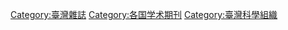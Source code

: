 [[Category:臺灣雜誌|Category:臺灣雜誌]]
[[Category:各国学术期刊|Category:各国学术期刊]]
[[Category:臺灣科學組織|Category:臺灣科學組織]]